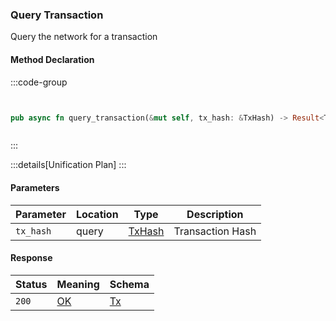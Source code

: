 ### Query Transaction

Query the network for a transaction

#### Method Declaration

:::code-group

```python [Python]

```

```typescript [TypeScript]

```

```rust [Rust]
pub async fn query_transaction(&mut self, tx_hash: &TxHash) -> Result<Tx, Error>
```

```url [API]
```

:::

:::details[Unification Plan]
:::

#### Parameters

| Parameter           | Location | Type               | Description         |
| ------------------- | -------- | ------------------ | ------------------- |
| `tx_hash`           | query    | [TxHash]           | Transaction Hash    |

#### Response

| Status | Meaning     | Schema |
| ------ | ----------- | ------ |
| `200`  | [OK]        | [Tx]   |

[TxHash]: /types/tx_hash
[OK]: /types/ok
[Tx]: /types/tx

